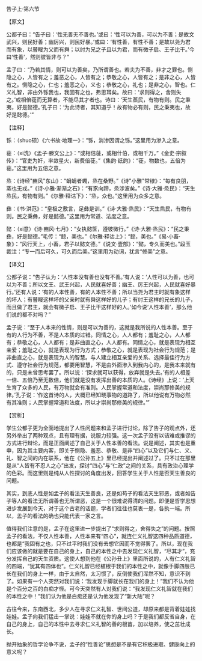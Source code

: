 

告子上·第六节

【原文】

公都子曰：“告子曰：‘性无善无不善也。’或曰：‘性可以为善，可以为不善；是故文武兴，则民好善；幽厉兴，则民好暴。’或曰：‘有性善，有性不善；是故以尧为君而有象，以瞽瞍为父而有舜；以纣为兄之子且以为君，而有微子启、王子比干。’今曰‘性善’，然则彼皆非与？”

孟子曰：“乃若其情，则可以为善矣，乃所谓善也。若夫为不善，非才之罪也。恻隐之心，人皆有之；羞恶之心，人皆有之；恭敬之心，人皆有之；是非之心，人皆有之。恻隐之心，仁也；羞恶之心，义也；恭敬之心，礼也；是非之心，智也。仁义礼智，非由外铄我也，我固有之也，弗思耳矣。故曰：‘求则得之，舍则失之。’或相倍蓰而无算者，不能尽其才者也。诗曰：‘天生蒸民，有物有则。民之秉夷，好是懿德。’孔子曰：‘为此诗者，其知道乎！故有物必有则，民之秉夷也，故好是懿德。’”

【注释】

铄：（shuo硕）《六书故·地理一》：“铄，消渗因谓之铄。”这里用为渗入之意。

蓰：（xi洗）《孟子·滕文公上》：“或相倍蓰，或相什伯，或相千万。”《金史·宗叙传》：“官吏为奸，率敛星火，新费倍蓰。”《集韵·纸韵》：“蓰，物数也，五倍为蓰。”这里用为五倍之意。

烝：《诗经"豳风"东山》：“蜎蜎者蠋，烝在桑野。”《诗"小雅"常棣》：“每有良朋，蒸也无戎。”《诗·小雅·渐渐之石》：“有豕向蹄，烝涉波矣。”《诗·大雅·烝民》：“天生烝民，有物有则。”《尔雅·释诂下》：“烝，众也。”这里用为众多之意。

彝：《书·洪范》：“皇极之敷言，足彝是训。”《诗·大雅·烝民》：“天生烝民，有物有则。民之秉彝，好是懿德。”这里用为常道、法度之意。

懿：（xi意）《诗·豳风·七月》：“女执懿筐，遵彼微行。”《诗·大雅·烝民》：“民之秉彝，好是懿德。”毛传：“懿，美也。”《尔雅·释诂上》：“懿，美也。”《易·小畜·象》：“风行天上，小畜，君子以懿文德。”《说文·壹部》：“懿，专久而美也。”段玉裁注：“专一而后可久，可久而后美。”这里用为动词，犹言“修美”之意。

【译文】

公都子说：“告子认为：‘人性本没有善也没有不善。’有人说：‘人性可以为善，也可以为不善；所以文王、武王兴起，人民就喜好善；幽王、厉王兴起，人民就喜好暴行。’还有人说：‘有的人本性善，有的人本性不善；所以当尧为君主时就有象这样的坏人；有瞽瞍这样坏的父亲时就有舜这样好的儿子；有纣王这样的兄长的儿子，而且做了君主，就会有微子启、王子比干这样好的人。’如今说‘人性本善’，那么他们说的都不对吗？”

孟子说：“至于人本来的性情，则是可以为善的，这就是我所说的人性本善。至于有的人行为不善，不是人本质的过错。同情之心，人人都有；羞耻之心，人人都有；恭敬之心，人人都有；是非曲直之心，人人都有。同情之心，就是表现为相互亲爱；羞耻之心，就是表现为行为方式；恭敬之心，就是表现为社会行为规范；是非曲直之心，就是表现为人的智慧。与人建立相互亲爱的关系、选择最佳行为方式、遵守社会行为规范，都要用智慧，不是由外面渗入到我内心的，是我本来就有的，只是未曾思考罢了。所以说：‘探求就可以获得，放弃就是失去。’有的人相差一倍、五倍乃至无数倍，他们就是没有发挥出善的本质的人。《诗经》上说：‘上天生育了众多的人民，有万物就会有准则。人民掌握常道和法度，崇尚那修美的规律。’孔子说：‘作这首诗的人，大概已经知晓事物的道路了，所以他说有万物必然有其准则；人民掌握常道和法度，所以才崇尚那修美的规律。’”

【赏析】

学生公都子更为全面地提出了人性问题来和孟子进行讨论，除了告子的观点外，还另外举出了两种观点，且有理有据，说服力较强。这一次孟子没有以诘难或推谬的方式进行辩论，而是正面阐述了自己关于人性本善的看法。说是阐述，其实也是重申，因为其主要内客，即关于恻隐、羞恶、恭敬、是非“四心”以及它们与仁、义、礼、智之间的内在联系，他在《公孙五上》里已经提出并阐述过了。只不过在那里是从“人皆有不忍人之心”出发，探讨“四心”与“仁政”之间的关系，具有政治心理学的色彩。而这里则是纯从人性探讨的角度出发，回答学生关于人性是否天生善良的问题。

其实，到底人性是如孟子的看法天生善良，还是如苟子的看法天生邪恶，或者如告子等人的看法无所谓善也无所谓恶，这是一个很难说得清的问题。即便是哲学思想进步发展到今天，对于这个古老的话题，学者们往往也莫衷一是，各执一端。所以，孟子的看法的确也只能代表一家之言。

值得我们注意的是，孟子在这里进一步提出了“求则得之，舍得失之”的问题。按照孟子的看法，不仅人性本善，人性本来有“四心”，就连仁义礼智这四种品质道德，也都是“我固有之也，只不过平时我们没有去想它因而不觉得罢了。所以，现在我们应该做的就是要在自己的身上，自己的本性之中去发现仁义礼智，“尽其才”，充分发挥自己的天生资质。这使人想到他在《公孙丑上》里面所说的，人有仁义礼智的四端，“犹其有四体也”。仁义礼智已经植根于我们的本性之中，就像手脚四肢已长在我们的身上一样，由于太自然，太习惯了，反倒使我们浑然不知，意识不到了。如果有一个人突然对我们说：‘我发现手脚就长在我们的身上！”我们不认为他是个百分之百的白痴才怪。可今天突然有人对我们说：“我发现仁义礼智就在我们的本性之中！”我们认为他是白痴还是认为他发现了“新大陆”呢？

古往今来，东南西北，多少人在寻求仁义礼智、世间公道，却原来都是背着娃娃找娃娃。孟子向我们猛击一掌说：娃娃不就在你的身上吗？于是我们都反省自身，在自己的身上，自己的本性中去寻求仁义礼智的善的根苗，加以培养，使之茁壮成长。

抛开抽象的哲学论争不说，孟子的“性善论”思想是不是有它积极进取、健康向上的意义呢？

